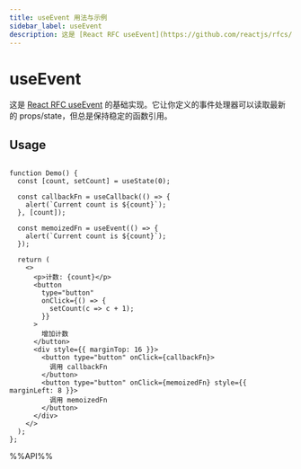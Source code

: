 ```yaml
---
title: useEvent 用法与示例
sidebar_label: useEvent
description: 这是 [React RFC useEvent](https://github.com/reactjs/rfcs/pull/220) 的基础实现。它让你定义的事件处理器可以读取最新的 props/state，但总是保持稳定的函数引用。 本文介绍其用法、最佳实践与代码示例。
---
```

# useEvent

这是 [React RFC useEvent](https://github.com/reactjs/rfcs/pull/220) 的基础实现。它让你定义的事件处理器可以读取最新的 props/state，但总是保持稳定的函数引用。

## Usage

```tsx live

function Demo() {
  const [count, setCount] = useState(0);

  const callbackFn = useCallback(() => {
    alert(`Current count is ${count}`);
  }, [count]);

  const memoizedFn = useEvent(() => {
    alert(`Current count is ${count}`);
  });

  return (
    <>
      <p>计数: {count}</p>
      <button
        type="button"
        onClick={() => {
          setCount(c => c + 1);
        }}
      >
        增加计数
      </button>
      <div style={{ marginTop: 16 }}>
        <button type="button" onClick={callbackFn}>
          调用 callbackFn
        </button>
        <button type="button" onClick={memoizedFn} style={{ marginLeft: 8 }}>
          调用 memoizedFn
        </button>
      </div>
    </>
  );
};

```

%%API%%